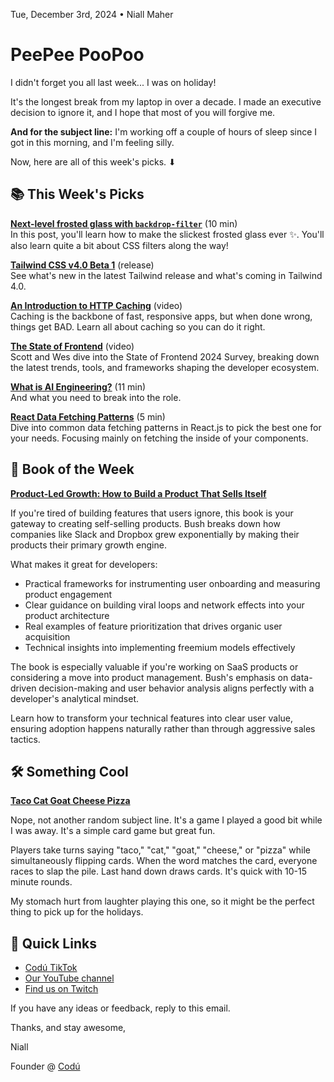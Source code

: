 Tue, December 3rd, 2024 • Niall Maher

# PeePee PooPoo

I didn't forget you all last week... I was on holiday!

It's the longest break from my laptop in over a decade. I made an executive decision to ignore it, and I hope that most of you will forgive me.

**And for the subject line:** I'm working off a couple of hours of sleep since I got in this morning, and I'm feeling silly.

Now, here are all of this week's picks. ⬇

## 📚 This Week's Picks

**[Next-level frosted glass with `backdrop-filter`](https://ishadeed.com/article/css-backdrop-filter)** (10 min)\
In this post, you'll learn how to make the slickest frosted glass ever ✨. You'll also learn quite a bit about CSS filters along the way!

**[Tailwind CSS v4.0 Beta 1](https://tailwindcss.com/blog/tailwindcss-v4-beta)** (release)\
See what's new in the latest Tailwind release and what's coming in Tailwind 4.0.

**[An Introduction to HTTP Caching](https://www.youtube.com/watch?v=HiBDZgTNpXY)** (video)\
Caching is the backbone of fast, responsive apps, but when done wrong, things get BAD. Learn all about caching so you can do it right.

**[The State of Frontend](https://www.youtube.com/watch?v=TZJLhgqj6GY)** (video)\
Scott and Wes dive into the State of Frontend 2024 Survey, breaking down the latest trends, tools, and frameworks shaping the developer ecosystem.

**[What is AI Engineering?](https://www.latent.space/p/ai-eng)** (11 min)\
And what you need to break into the role.

**[React Data Fetching Patterns](https://www.patents.dev/blog/2024/01/react-data-fetching-patterns)** (5 min)\
Dive into common data fetching patterns in React.js to pick the best one for your needs. Focusing mainly on fetching the inside of your components.

## 📖 Book of the Week

**[Product-Led Growth: How to Build a Product That Sells Itself](https://amzn.to/3vQZ8Xk)**

If you're tired of building features that users ignore, this book is your gateway to creating self-selling products. Bush breaks down how companies like Slack and Dropbox grew exponentially by making their products their primary growth engine.

What makes it great for developers:

- Practical frameworks for instrumenting user onboarding and measuring product engagement
- Clear guidance on building viral loops and network effects into your product architecture
- Real examples of feature prioritization that drives organic user acquisition
- Technical insights into implementing freemium models effectively

The book is especially valuable if you're working on SaaS products or considering a move into product management. Bush's emphasis on data-driven decision-making and user behavior analysis aligns perfectly with a developer's analytical mindset.

Learn how to transform your technical features into clear user value, ensuring adoption happens naturally rather than through aggressive sales tactics.

## 🛠️ Something Cool

**[Taco Cat Goat Cheese Pizza](https://amzn.to/3TNzR8v)**

Nope, not another random subject line. It's a game I played a good bit while I was away.
It's a simple card game but great fun.

Players take turns saying "taco," "cat," "goat," "cheese," or "pizza" while simultaneously flipping cards. When the word matches the card, everyone races to slap the pile. Last hand down draws cards. It's quick with 10-15 minute rounds.

My stomach hurt from laughter playing this one, so it might be the perfect thing to pick up for the holidays.

## 🔗 Quick Links

- [Codú TikTok](https://www.tiktok.com/@codu.co)
- [Our YouTube channel](https://www.youtube.com/@codu)
- [Find us on Twitch](https://www.twitch.tv/codudotco)

If you have any ideas or feedback, reply to this email.

Thanks, and stay awesome,

Niall

Founder @ [Codú](https://www.codu.co/?ref=newsletter)
